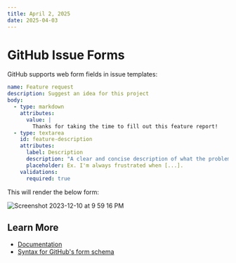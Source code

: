 ```yaml
---
title: April 2, 2025
date: 2025-04-03
---
```


# GitHub Issue Forms

GitHub supports web form fields in issue templates:

```yaml
name: Feature request
description: Suggest an idea for this project
body:
  - type: markdown
    attributes:
      value: |
        Thanks for taking the time to fill out this feature report!
  - type: textarea
    id: feature-description
    attributes:
      label: Description
      description: "A clear and concise description of what the problem is."
      placeholder: Ex. I'm always frustrated when [...].
    validations:
      required: true
```

This will render the below form:

![Screenshot 2023-12-10 at 9 59 16 PM](https://github.com/petermekhaeil/til/assets/4616064/bdf28f4e-bc6c-4303-a789-8b2c3b9b9c09)

## Learn More
- [Documentation](https://docs.github.com/en/communities/using-templates-to-encourage-useful-issues-and-pull-requests/configuring-issue-templates-for-your-repository#creating-issue-forms)
- [Syntax for GitHub's form schema](https://docs.github.com/en/communities/using-templates-to-encourage-useful-issues-and-pull-requests/syntax-for-githubs-form-schema)
